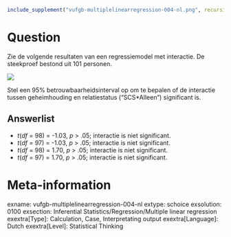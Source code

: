 ```{r, echo = FALSE, results = "hide"}
include_supplement("vufgb-multiplelinearregression-004-nl.png", recursive = TRUE)
```

Question
========
Zie de volgende resultaten van een regressiemodel met interactie. De steekproef bestond uit 101 personen.

![](vufgb-multiplelinearregression-004-nl.png)

Stel een 95% betrouwbaarheidsinterval op om te bepalen of de interactie tussen geheimhouding en relatiestatus ("SCS*Alleen") significant is.

Answerlist
----------
* *t*(*df* = 98) = -1.03, *p* > .05; interactie is niet significant.
* *t*(*df* = 97) = -1.03, *p* > .05; interactie is niet significant.
* *t*(*df* = 98) = 1.70, *p* > .05; interactie is niet significant.
* *t*(*df* = 97) = 1.70, *p* > .05; interactie is niet significant.

Meta-information
================
exname: vufgb-multiplelinearregression-004-nl
extype: schoice
exsolution: 0100
exsection: Inferential Statistics/Regression/Multiple linear regression
exextra[Type]: Calculation, Case, Interpretating output
exextra[Language]: Dutch
exextra[Level]: Statistical Thinking